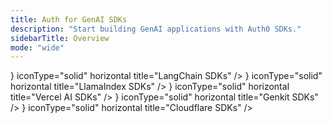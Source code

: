 ```yaml
---
title: Auth for GenAI SDKs
description: "Start building GenAI applications with Auth0 SDKs."
sidebarTitle: Overview
mode: "wide"
---
```


<Columns cols={2}>
  <Card
    href="/ai/docs/sdks/javascript-sdk"
    icon="js"
    iconType="solid"
    horizontal
    title="JavaScript SDKs"
  />
  <Card
    href="/ai/docs/sdks/python-sdk"
    icon="python"
    iconType="solid"
    horizontal
    title="Python SDKs"
  />
  <Card
    href="/ai/docs/sdks/langchain-sdk"
    icon={
      <img
        src="https://mintlify-assets.b-cdn.net/auth0/langchain.svg"
        alt="LangChain"
      />
    }
    iconType="solid"
    horizontal
    title="LangChain SDKs"
  />
  <Card
    href="/ai/docs/sdks/llamaindex-sdk"
    icon={
      <img
        src="https://mintlify-assets.b-cdn.net/auth0/llamadex.svg"
        alt="LlamaIndex"
      />
    }
    iconType="solid"
    horizontal
    title="LlamaIndex SDKs"
  />
  <Card
    href="/ai/docs/sdks/vercel-ai-sdk"
    icon={
      <img
        src="https://mintlify-assets.b-cdn.net/auth0/vercel.svg"
        alt="Vercel AI"
      />
    }
    iconType="solid"
    horizontal
    title="Vercel AI SDKs"
  />
  <Card
    href="/ai/docs/sdks/genkit-sdk"
    icon={
      <img
        src="https://mintlify-assets.b-cdn.net/auth0/genkit.svg"
        alt="Genkit"
      />
    }
    iconType="solid"
    horizontal
    title="Genkit SDKs"
  />
  <Card
    href="/ai/docs/sdks/cloudflare-sdk"
    icon={
      <img
        src="https://mintlify-assets.b-cdn.net/auth0/cloudflare.svg"
        alt="Cloudflare"
        height={48}
        width={48}
      />
    }
    iconType="solid"
    horizontal
    title="Cloudflare SDKs"
  />
</Columns>
